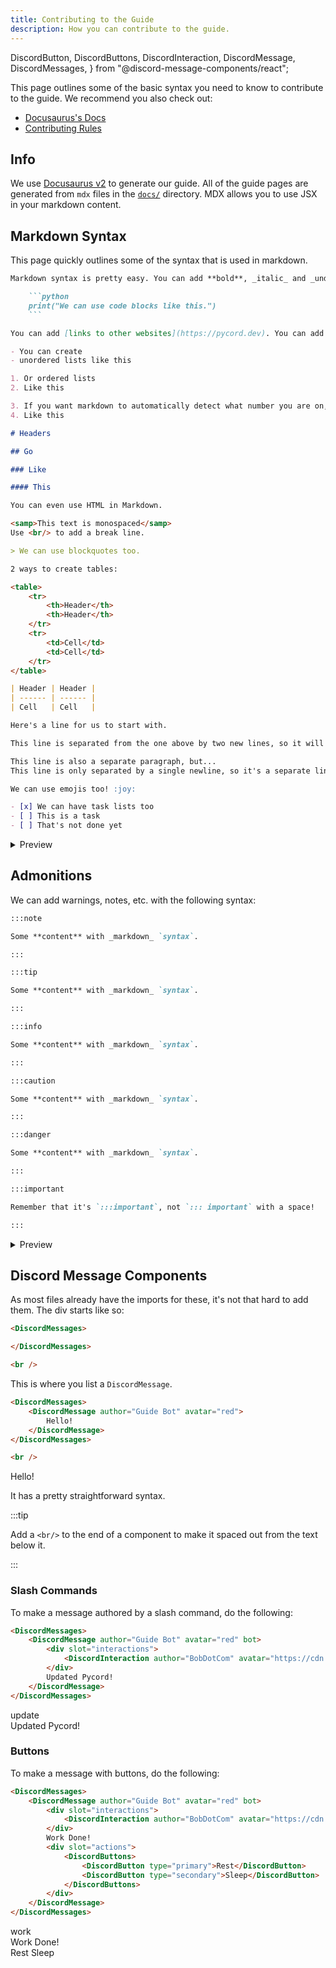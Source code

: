 ```yaml
---
title: Contributing to the Guide
description: How you can contribute to the guide.
---
```


  DiscordButton,
  DiscordButtons,
  DiscordInteraction,
  DiscordMessage,
  DiscordMessages,
} from "@discord-message-components/react";

This page outlines some of the basic syntax you need to know to contribute to the guide. We recommend you also check out:

- [Docusaurus's Docs](https://docusaurus.io/docs/)
- [Contributing Rules](https://github.com/Pycord-Development/guide/blob/master/.github/CONTRIBUTING.md)

## Info

We use [Docusaurus v2](https://docusaurus.io/) to generate our guide. All of the guide pages are generated
from `mdx` files in the [`docs/`](https://github.com/Pycord-Development/guide/tree/master/docs) directory.
MDX allows you to use JSX in your markdown content.

## Markdown Syntax

This page quickly outlines some of the syntax that is used in markdown.

````md
Markdown syntax is pretty easy. You can add **bold**, _italic_ and _underline_ text. You can use ~~strikethrough~~. You can use `inline code blocks`.

    ```python
    print("We can use code blocks like this.")
    ```

You can add [links to other websites](https://pycord.dev). You can add images by adding ![alt text](https://pycord.dev/image.png).

- You can create
- unordered lists like this

1. Or ordered lists
2. Like this

3. If you want markdown to automatically detect what number you are on, you can use `1.`
4. Like this

# Headers

## Go

### Like

#### This

You can even use HTML in Markdown.

<samp>This text is monospaced</samp>
Use <br/> to add a break line.

> We can use blockquotes too.

2 ways to create tables:

<table>
    <tr>
        <th>Header</th>
        <th>Header</th>
    </tr>
    <tr>
        <td>Cell</td>
        <td>Cell</td>
    </tr>
</table>

| Header | Header |
| ------ | ------ |
| Cell   | Cell   |

Here's a line for us to start with.

This line is separated from the one above by two new lines, so it will be a _separate paragraph_.

This line is also a separate paragraph, but...
This line is only separated by a single newline, so it's a separate line in the _same paragraph_.

We can use emojis too! :joy:

- [x] We can have task lists too
- [ ] This is a task
- [ ] That's not done yet
````

<details>
<summary>Preview</summary>
<div class="markdown-body">

Markdown syntax is pretty easy. You can add **bold**, _italic_ and _underline_ text. You can use ~~strikethrough~~. You can use `inline code blocks`.

```python
print("We can use code blocks like this.")
```

You can add [links to other websites](https://pycord.dev). You can add images by adding ![alt text](https://pycord.dev/image.png).

- You can create
- unordered lists like this

1. Or ordered lists
2. Like this

3. If you want markdown to automatically detect what number you are on, you can use `1.`
4. Like this

   # Headers

   ## Go

   ### Like

   #### This

You can even use HTML in Markdown.

<samp>This text is monospaced</samp>
Use <br /> to add a break line.

> We can use blockquotes too.

2 ways to create tables:

<table>
  <tr>
    <th>Header</th>
    <th>Header</th>
  </tr>
  <tr>
    <td>Cell</td>
    <td>Cell</td>
  </tr>
</table>

| Header | Header |
| ------ | ------ |
| Cell   | Cell   |

Here's a line for us to start with.

This line is separated from the one above by two new lines, so it will be a _separate paragraph_.

This line is also a separate paragraph, but...
This line is only separated by a single newline, so it's a separate line in the _same paragraph_.

We can use emojis too! :joy:

- [x] We can have task lists too
- [ ] This is a task
- [ ] That's not done yet

</div>
</details>

## Admonitions

We can add warnings, notes, etc. with the following syntax:

```md
:::note

Some **content** with _markdown_ `syntax`.

:::

:::tip

Some **content** with _markdown_ `syntax`.

:::

:::info

Some **content** with _markdown_ `syntax`.

:::

:::caution

Some **content** with _markdown_ `syntax`.

:::

:::danger

Some **content** with _markdown_ `syntax`.

:::

:::important

Remember that it's `:::important`, not `::: important` with a space!

:::
```

<details>
<summary>Preview</summary>
<div class="markdown-body">

:::note

Some **content** with _markdown_ `syntax`.

:::

:::tip

Some **content** with _markdown_ `syntax`.

:::

:::info

Some **content** with _markdown_ `syntax`.

:::

:::caution

Some **content** with _markdown_ `syntax`.

:::

:::danger

Some **content** with _markdown_ `syntax`.

:::

:::important

Remember that it's `:::important`, not `::: important` with a space!

:::

:::tip Cool Stuff

You can edit an admonition's title by adding text after the `:::` and name, like this!

:::

</div>

</details>

## Discord Message Components

As most files already have the imports for these, it's not that hard to add them.
The div starts like so:

```md
<DiscordMessages>

</DiscordMessages>

<br />
```

This is where you list a `DiscordMessage`.

```md
<DiscordMessages>
    <DiscordMessage author="Guide Bot" avatar="red">
        Hello!
    </DiscordMessage>
</DiscordMessages>

<br />
```

<DiscordMessages>
  <DiscordMessage author="Guide Bot" avatar="red">
    Hello!
  </DiscordMessage>
</DiscordMessages>

<br />

It has a pretty straightforward syntax.

:::tip

Add a `<br/>` to the end of a component to make it spaced out from the text below it.

:::

### Slash Commands

To make a message authored by a slash command, do the following:

```md
<DiscordMessages>
    <DiscordMessage author="Guide Bot" avatar="red" bot>
        <div slot="interactions">
            <DiscordInteraction author="BobDotCom" avatar="https://cdn.discordapp.com/avatars/690420846774321221/4810eacf552fcbaf2e5541885b753705.png" command>update</DiscordInteraction>
        </div>
        Updated Pycord!
    </DiscordMessage>
</DiscordMessages>
```

<DiscordMessages>
  <DiscordMessage author="Guide Bot" avatar="red" bot>
    <div slot="interactions">
      <DiscordInteraction
        author="BobDotCom"
        avatar="https://cdn.discordapp.com/avatars/690420846774321221/4810eacf552fcbaf2e5541885b753705.png"
        command
      >
        update
      </DiscordInteraction>
    </div>
    Updated Pycord!
  </DiscordMessage>
</DiscordMessages>

### Buttons

To make a message with buttons, do the following:

```md
<DiscordMessages>
    <DiscordMessage author="Guide Bot" avatar="red" bot>
        <div slot="interactions">
            <DiscordInteraction author="BobDotCom" avatar="https://cdn.discordapp.com/avatars/690420846774321221/4810eacf552fcbaf2e5541885b753705.png" command>work</DiscordInteraction>
        </div>
        Work Done!
        <div slot="actions">
            <DiscordButtons>
                <DiscordButton type="primary">Rest</DiscordButton>
                <DiscordButton type="secondary">Sleep</DiscordButton>
            </DiscordButtons>
        </div>
    </DiscordMessage>
</DiscordMessages>
```

<DiscordMessages>
  <DiscordMessage author="Guide Bot" avatar="red" bot>
    <div slot="interactions">
      <DiscordInteraction
        author="BobDotCom"
        avatar="https://cdn.discordapp.com/avatars/690420846774321221/4810eacf552fcbaf2e5541885b753705.png"
        command
      >
        work
      </DiscordInteraction>
    </div>
    Work Done!
    <div slot="actions">
      <DiscordButtons>
        <DiscordButton type="primary">Rest</DiscordButton>
        <DiscordButton type="secondary">Sleep</DiscordButton>
      </DiscordButtons>
    </div>
  </DiscordMessage>
</DiscordMessages>
